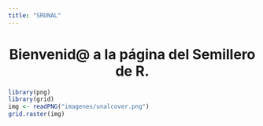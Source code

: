 ```yaml
---
title: "SRUNAL"
---
```


<h1><center>Bienvenid@ a la página del Semillero de R.</center></h1>

```r
library(png)
library(grid)
img <- readPNG("imagenes/unalcover.png")
grid.raster(img)
```